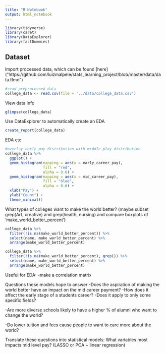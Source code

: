 ```yaml
---
title: "R Notebook"
output: html_notebook
---
```


```r
library(tidyverse)
library(caret)
library(DataExplorer)
library(fastDummies)
```
## Dataset
Import processed data, which can be found [here] ("https://github.com/luizmalpele/stats_learning_project/blob/master/data/data.Rmd")

```r
#read preprocessed data
college_data <- read.csv(file = '../data/college_data.csv')
```

View data info
```r
glimpse(college_data)
```

Use DataExplorer to automatically create an EDA
```r
create_report(college_data)
```

EDA etc

```r
#overlay early pay distribution with middle play distribution
college_data %>% 
  ggplot() +
  geom_histogram(mapping = aes(x = early_career_pay), 
                 fill = "red",
                 alpha = 0.6) +
  geom_histogram(mapping = aes(x = mid_career_pay), 
                 fill = "blue",
                 alpha = 0.6) +
  xlab("Pay") +
  ylab("Count") +
  theme_minimal()
```

What types of colleges want to make the world better?
  (maybe subset grep(Art, creative) and grep(health, nursing) and compare boxplots of 'make_world_better_percent')
```r
college_data %>% 
  filter(!is.na(make_world_better_percent)) %>% 
  select(name, make_world_better_percent) %>% 
  arrange(make_world_better_percent)
```

```r
college_data %>% 
  filter(!is.na(make_world_better_percent), grep()) %>% 
  select(name, make_world_better_percent) %>% 
  arrange(make_world_better_percent)
```
Useful for EDA:
-make a correlation matrix

Questions these models hope to answer
-Does the aspiration of making the world better have an impact on the mid career payment?
  -How does it affect the early stage of a students career?
  -Does it apply to only some specific fields?

-Are more diverse schools likely to have a higher % of alumni who want to change the world?

-Do lower tuition and fees cause people to want to care more about the world?

Translate these questions into statistical models:
What variables most impacts mid level pay? (LASSO or PCA + linear regression)




```r

```


```r

```


